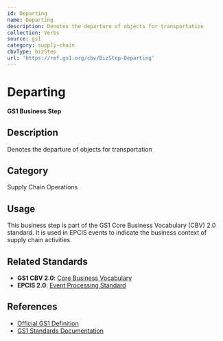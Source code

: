 ```yaml
---
id: Departing
name: Departing
description: Denotes the departure of objects for transportation
collection: Verbs
source: gs1
category: supply-chain
cbvType: bizStep
url: 'https://ref.gs1.org/cbv/BizStep-Departing'
---
```

# Departing

**GS1 Business Step**

## Description

Denotes the departure of objects for transportation

## Category

Supply Chain Operations

## Usage

This business step is part of the GS1 Core Business Vocabulary (CBV) 2.0 standard. It is used in EPCIS events to indicate the business context of supply chain activities.

## Related Standards

- **GS1 CBV 2.0**: [Core Business Vocabulary](https://ref.gs1.org/standards/cbv/)
- **EPCIS 2.0**: [Event Processing Standard](https://ref.gs1.org/standards/epcis/)

## References

- [Official GS1 Definition](https://ref.gs1.org/cbv/BizStep-Departing)
- [GS1 Standards Documentation](https://www.gs1.org/standards)
